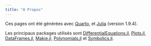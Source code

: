 ```yaml
---
title: "A Propos"
---
```


Ces pages ont été générées avec [Quarto](https://quarto.org/), et [Julia](https://julialang.org) (version 1.9.4). 

Les principaux packages utilisés sont [DifferentialEquations.jl](https://docs.sciml.ai/DiffEqDocs/stable/), [Plots.jl](https://docs.juliaplots.org/stable/), [DataFrames.jl](https://dataframes.juliadata.org/stable/), [Makie.jl](https://docs.makie.org/stable/), [Polynomials.jl](https://juliamath.github.io/Polynomials.jl/stable/) et [Symbolics.jl](https://symbolics.juliasymbolics.org/stable/).